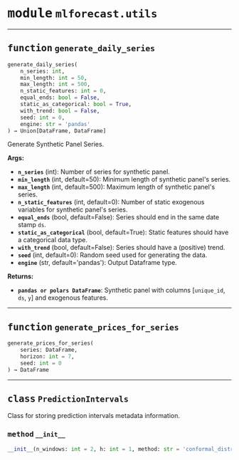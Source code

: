 



# <kbd>module</kbd> `mlforecast.utils`





---



## <kbd>function</kbd> `generate_daily_series`

```python
generate_daily_series(
    n_series: int,
    min_length: int = 50,
    max_length: int = 500,
    n_static_features: int = 0,
    equal_ends: bool = False,
    static_as_categorical: bool = True,
    with_trend: bool = False,
    seed: int = 0,
    engine: str = 'pandas'
) → Union[DataFrame, DataFrame]
```

Generate Synthetic Panel Series. 



**Args:**
 
 - <b>`n_series`</b> (int):  Number of series for synthetic panel. 
 - <b>`min_length`</b> (int, default=50):  Minimum length of synthetic panel's series. 
 - <b>`max_length`</b> (int, default=500):  Maximum length of synthetic panel's series. 
 - <b>`n_static_features`</b> (int, default=0):  Number of static exogenous variables for synthetic panel's series. 
 - <b>`equal_ends`</b> (bool, default=False):  Series should end in the same date stamp `ds`. 
 - <b>`static_as_categorical`</b> (bool, default=True):  Static features should have a categorical data type. 
 - <b>`with_trend`</b> (bool, default=False):  Series should have a (positive) trend. 
 - <b>`seed`</b> (int, default=0):  Random seed used for generating the data. 
 - <b>`engine`</b> (str, default='pandas'):  Output Dataframe type. 



**Returns:**
 
 - <b>`pandas or polars DataFrame`</b>:  Synthetic panel with columns [`unique_id`, `ds`, `y`] and exogenous features. 


---



## <kbd>function</kbd> `generate_prices_for_series`

```python
generate_prices_for_series(
    series: DataFrame,
    horizon: int = 7,
    seed: int = 0
) → DataFrame
```






---



## <kbd>class</kbd> `PredictionIntervals`
Class for storing prediction intervals metadata information. 



### <kbd>method</kbd> `__init__`

```python
__init__(n_windows: int = 2, h: int = 1, method: str = 'conformal_distribution')
```









